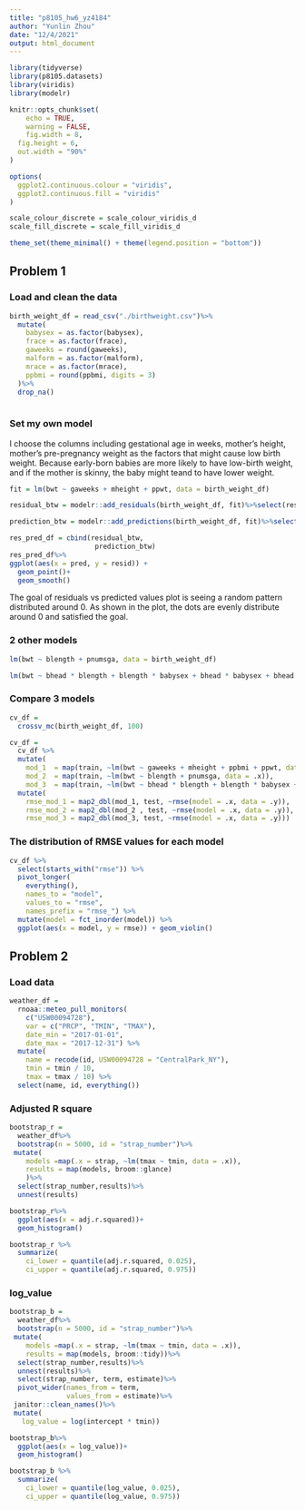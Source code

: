 ```yaml
---
title: "p8105_hw6_yz4184"
author: "Yunlin Zhou"
date: "12/4/2021"
output: html_document
---
```


```r
library(tidyverse)
library(p8105.datasets)
library(viridis)
library(modelr)

knitr::opts_chunk$set(
	echo = TRUE,
	warning = FALSE,
	fig.width = 8, 
  fig.height = 6,
  out.width = "90%"
)

options(
  ggplot2.continuous.colour = "viridis",
  ggplot2.continuous.fill = "viridis"
)

scale_colour_discrete = scale_colour_viridis_d
scale_fill_discrete = scale_fill_viridis_d

theme_set(theme_minimal() + theme(legend.position = "bottom"))
```

## Problem 1

### Load and clean the data

```r
birth_weight_df = read_csv("./birthweight.csv")%>%
  mutate(
    babysex = as.factor(babysex),
    frace = as.factor(frace),
    gaweeks = round(gaweeks),
    malform = as.factor(malform),
    mrace = as.factor(mrace),
    ppbmi = round(ppbmi, digits = 3)
  )%>%
  drop_na()
  
```

### Set my own model

I choose the columns including gestational age in weeks, mother’s height, mother’s pre-pregnancy weight as the factors that might cause low birth weight. Because early-born babies are more likely to have low-birth weight, and if the mother is skinny, the baby might teand to have lower weight. 

```r
fit = lm(bwt ~ gaweeks + mheight + ppwt, data = birth_weight_df)

residual_btw = modelr::add_residuals(birth_weight_df, fit)%>%select(resid)

prediction_btw = modelr::add_predictions(birth_weight_df, fit)%>%select(pred)

res_pred_df = cbind(residual_btw,
                     prediction_btw)
res_pred_df%>%
ggplot(aes(x = pred, y = resid)) +
  geom_point()+
  geom_smooth()
```

The goal of residuals vs predicted values plot is seeing a random pattern distributed around 0. As shown in the plot, the dots are evenly distribute around 0 and satisfied the goal.

### 2 other models

```r
lm(bwt ~ blength + pnumsga, data = birth_weight_df)

lm(bwt ~ bhead * blength + blength * babysex + bhead * babysex + bhead * blength * babysex, data = birth_weight_df)
```

### Compare 3 models

```r
cv_df = 
  crossv_mc(birth_weight_df, 100) 

cv_df = 
  cv_df %>% 
  mutate(
    mod_1  = map(train, ~lm(bwt ~ gaweeks + mheight + ppbmi + ppwt, data = .x)),
    mod_2  = map(train, ~lm(bwt ~ blength + pnumsga, data = .x)),
    mod_3  = map(train, ~lm(bwt ~ bhead * blength + blength * babysex + bhead * babysex + bhead * blength * babysex, data = .x))) %>% 
  mutate(
    rmse_mod_1 = map2_dbl(mod_1, test, ~rmse(model = .x, data = .y)),
    rmse_mod_2 = map2_dbl(mod_2 , test, ~rmse(model = .x, data = .y)),
    rmse_mod_3 = map2_dbl(mod_3, test, ~rmse(model = .x, data = .y)))
```

### The distribution of RMSE values for each model

```r
cv_df %>% 
  select(starts_with("rmse")) %>% 
  pivot_longer(
    everything(),
    names_to = "model", 
    values_to = "rmse",
    names_prefix = "rmse_") %>% 
  mutate(model = fct_inorder(model)) %>% 
  ggplot(aes(x = model, y = rmse)) + geom_violin()
```


## Problem 2

### Load data

```r
weather_df = 
  rnoaa::meteo_pull_monitors(
    c("USW00094728"),
    var = c("PRCP", "TMIN", "TMAX"), 
    date_min = "2017-01-01",
    date_max = "2017-12-31") %>%
  mutate(
    name = recode(id, USW00094728 = "CentralPark_NY"),
    tmin = tmin / 10,
    tmax = tmax / 10) %>%
  select(name, id, everything())
```


### Adjusted R square

```r
bootstrap_r = 
  weather_df%>%
  bootstrap(n = 5000, id = "strap_number")%>%
 mutate(
    models =map(.x = strap, ~lm(tmax ~ tmin, data = .x)),
    results = map(models, broom::glance)
    )%>%
  select(strap_number,results)%>%
  unnest(results)

bootstrap_r%>%
  ggplot(aes(x = adj.r.squared))+
  geom_histogram()

bootstrap_r %>% 
  summarize(
    ci_lower = quantile(adj.r.squared, 0.025), 
    ci_upper = quantile(adj.r.squared, 0.975))

```

### log_value

```r
bootstrap_b = 
  weather_df%>%
  bootstrap(n = 5000, id = "strap_number")%>%
 mutate(
    models =map(.x = strap, ~lm(tmax ~ tmin, data = .x)),
    results = map(models, broom::tidy))%>%
  select(strap_number,results)%>%
  unnest(results)%>%
  select(strap_number, term, estimate)%>%
  pivot_wider(names_from = term,
              values_from = estimate)%>%
 janitor::clean_names()%>%
 mutate(
   log_value = log(intercept * tmin))

bootstrap_b%>%
  ggplot(aes(x = log_value))+
  geom_histogram()

bootstrap_b %>% 
  summarize(
    ci_lower = quantile(log_value, 0.025), 
    ci_upper = quantile(log_value, 0.975))
```

